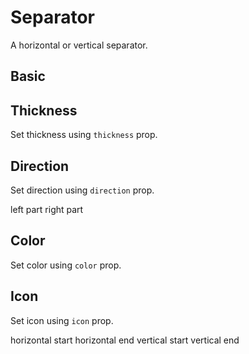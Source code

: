 
<Meta title="Components/Separator" component={Separator} />

# Separator

<Description>A horizontal or vertical separator.</Description>

## Basic

<Canvas>
  <Story name="basic">
    <Separator />
  </Story>
</Canvas>

## Thickness

<Description>Set thickness using `thickness` prop.</Description>

<Canvas>
  <Story name="thickness">
    <Separator thickness={3} />
  </Story>
</Canvas>

## Direction

<Description>Set direction using `direction` prop.</Description>

<Canvas>
  <Story name="direction">
    <Box display="inline-flex">
      <Box>left part</Box>
      <Separator direction="vertical" mx={1} />
      <Box>right part</Box>
    </Box>
  </Story>
</Canvas>

## Color

<Description>Set color using `color` prop.</Description>

<Canvas>
  <Story name="color">
    <Separator color="primary" />
  </Story>
</Canvas>

## Icon

<Description>Set icon using `icon` prop.</Description>

<Canvas>
  <Story name="with-icon">
    <Box>
      <Box>horizontal start</Box>
      <Separator my={1} icon="ray-top-arrow" />
      <Box>horizontal end</Box>
    </Box>
    <Box mt={2} display="flex" alignItems="center">
      <Box>vertical start</Box>
      <Separator direction="vertical" mx={1} icon="ray-start-arrow" />
      <Box>vertical end</Box>
    </Box>
  </Story>
</Canvas>
